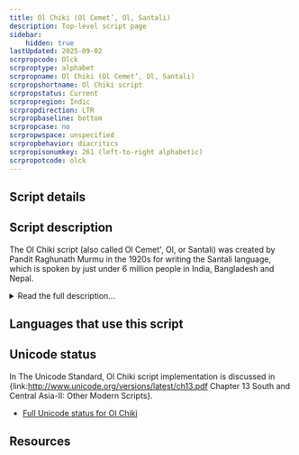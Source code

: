 ```yaml
---
title: Ol Chiki (Ol Cemet’, Ol, Santali)
description: Top-level script page
sidebar:
    hidden: true
lastUpdated: 2025-09-02
scrpropcode: Olck
scrproptype: alphabet
scrpropname: Ol Chiki (Ol Cemet’, Ol, Santali)
scrpropshortname: Ol Chiki script
scrpropstatus: Current
scrpropregion: Indic
scrpropdirection: LTR
scrpropbaseline: bottom
scrpropcase: no
scrpropwspace: unspecified
scrpropbehavior: diacritics
scrpropisonumkey: 261 (left-to-right alphabetic)
scrpropotcode: olck
---
```



## Script details

<ScriptDetails />

## Script description

The Ol Chiki script (also called Ol Cemet', Ol, or Santali) was created by Pandit Raghunath Murmu in the 1920s for writing the Santali language, which is spoken by just under 6 million people in India, Bangladesh and Nepal.

<details>
<summary>Read the full description...</summary>The Santali language is also written in the Devanagari, Bengali, Oriya and Roman scripts, and most people who are literate in Ol Chiki are also literate in at least one of the others. For this reason, not all Santali speakers are agreed as to the necessity of a unique script for their language, but despite competition from surrounding scripts, Ol Chiki is becoming more widely accepted. 

The script is an alphabet, that is, consonants and vowels are each written with independent letters. It is written from left to right. There are two forms of the script, printed and cursive, but the same principles are applied to both forms. Ol Chiki is written using thirty letters; six vowels and twenty-four consonants. The canonical order of the letters is in the form of a table having six rows and five columns, with the six vowels in the leftmost column. The letter names of the consonants are all in VC form where V is the vowel at the start of that row, for example in the row beginning with the vowel [ɔ] (called _Lɔ_), the following consonants are called _ɔT_, _ɔK'_, _ɔŋ_ and _ɔL_. Murmu ordered the alphabet in this way to facilitate memorization of the letters.

He also hoped to facilitate transmission of the script by employing symbols which were already familiar to Santali speakers, for example, symbols which were traditionally written on rocks and trees to communicate information such as "danger" or "meeting place". Both these traditional symbols and the modern Ol Chiki symbols are somewhat pictographic in nature, and the shapes of the letters reflect their names also. For example, _eḑ_ is both the name of the letter representing [ḑ] and is also a word meaning 'to point out a place', so the letter _ḑ_ was modified from a picture of a fist with a pointing finger. The shape was previously a symbol used to mark a meeting place. The shapes of letters which are not based on traditional symbols are based on the shape of the lips when articulating that sound.

The script is best suited to the southern dialect of Santali, which only uses six vowels. Other dialects use up to nine vowel sounds, which are represented in writing by applying a diacritic called _gaahlaa ttuddaag_ to three of the six basic vowels to create a total of nine vowel symbols. All vowels may be long or short, and/or nasalized. A sign called _relaa_ indicates length, and a sign called _mu ttuddag_ is used to indicate nasalization. More than one of these vowel modifier diacritics can be applied to a given vowel, for example to indicate a vowel which is not one of the basic six, and which is nasal.

Two other diacritics are used. A horizontal loop called _oh_ is added to the top right of a consonant letter to indicate aspiration. There is also a deglottalization diacritic called _ahad_. This symbol performs what is thought to be a unique feature among writing systems. Like the other Munda languages, spoken Santali includes a series of voiced and voiceless aspirated stops, and a series of word-final glottalized stops which alternates with the voiced series.

Ol Chiki used a set of script-specific digits, as well as two punctuation marks called _mucaad_ and _double mucaad_, which are used in a similar way to Devanagari _danda_ and _double danda_, or Latin full stop and comma. The Latin comma is also used, along with Latin quotation marks, question mark and exclamation mark. Latin full stop is never used as it is visually too similar to the _mu ttuddag_ diacritic.
</details>

## Languages that use this script

<WsList script='Olck' wsMax='5' />

## Unicode status

In The Unicode Standard, Ol Chiki script implementation is discussed in {link:http://www.unicode.org/versions/latest/ch13.pdf Chapter 13 South and Central Asia-II: Other Modern Scripts}.

- [Full Unicode status for Ol Chiki](/scrlang/unicode/olck-unicode.md)



## Resources

<ScriptResources detailSummary='seemore' />

